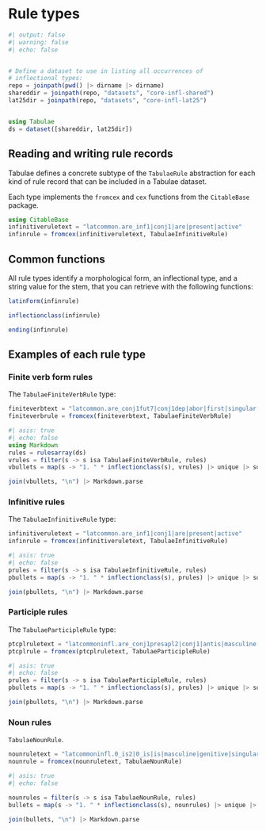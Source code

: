 # Rule types

```julia
#| output: false
#| warning: false
#| echo: false


# Define a dataset to use in listing all occurrences of
# inflectional types:
repo = joinpath(pwd() |> dirname |> dirname)
shareddir = joinpath(repo, "datasets", "core-infl-shared") 
lat25dir = joinpath(repo, "datasets", "core-infl-lat25") 


using Tabulae
ds = dataset([shareddir, lat25dir])
```


## Reading and writing rule records


Tabulae defines a concrete subtype of the `TabulaeRule` abstraction for each kind of rule record that can be included in a Tabulae dataset.

 Each type implements the `fromcex` and `cex` functions from the `CitableBase` package.


```julia
using CitableBase
infinitiveruletext = "latcommon.are_inf1|conj1|are|present|active"
infinrule = fromcex(infinitiveruletext, TabulaeInfinitiveRule)
```



## Common functions

All rule types identify a morphological form, an inflectional type, and a string value for the stem, that you can retrieve with the following functions:

```julia
latinForm(infinrule)
```

```julia
inflectionclass(infinrule)
```

```julia
ending(infinrule)
```

## Examples of each rule type

### Finite verb form rules

The `TabulaeFiniteVerbRule` type:

```julia
finiteverbtext = "latcommon.are_conj1fut7|conj1dep|abor|first|singular|future|indicative|passive"
finiteverbrule = fromcex(finiteverbtext, TabulaeFiniteVerbRule)
```


::: {.callout-note collapse="true" title="See all inflectional types for `TabulaeFiniteVerbRule`s"}
```julia
#| asis: true
#| echo: false
using Markdown
rules = rulesarray(ds)
vrules = filter(s -> s isa TabulaeFiniteVerbRule, rules)
vbullets = map(s -> "1. " * inflectionclass(s), vrules) |> unique |> sort

join(vbullets, "\n") |> Markdown.parse
```
:::


### Infinitive rules

The `TabulaeInfinitiveRule` type:

```julia
infinitiveruletext = "latcommon.are_inf1|conj1|are|present|active"
infinrule = fromcex(infinitiveruletext, TabulaeInfinitiveRule)
```


::: {.callout-note collapse="true" title="See all inflectional types for `TabulaeInfinitiveRule`s"}
```julia
#| asis: true
#| echo: false
prules = filter(s -> s isa TabulaeInfinitiveRule, rules)
pbullets = map(s -> "1. " * inflectionclass(s), prules) |> unique |> sort

join(pbullets, "\n") |> Markdown.parse
```
:::


### Participle rules


The `TabulaeParticipleRule` type:

```julia
ptcplruletext = "latcommoninfl.are_conj1presapl2|conj1|antis|masculine|genitive|singular|present|active"
ptcplrule = fromcex(ptcplruletext, TabulaeParticipleRule)
```


::: {.callout-note collapse="true" title="See all inflectional types for `TabulaeParticipleRule`s"}
```julia
#| asis: true
#| echo: false
prules = filter(s -> s isa TabulaeParticipleRule, rules)
pbullets = map(s -> "1. " * inflectionclass(s), prules) |> unique |> sort

join(pbullets, "\n") |> Markdown.parse
```
:::





### Noun rules

`TabulaeNounRule`.


```julia
nounruletext = "latcommoninfl.0_is2|0_is|is|masculine|genitive|singular"
nounrule = fromcex(nounruletext, TabulaeNounRule)
```



::: {.callout-note collapse="true" title="See all inflectional types for `TabulaeNounRule`s"}
```julia
#| asis: true
#| echo: false

nounrules = filter(s -> s isa TabulaeNounRule, rules)
bullets = map(s -> "1. " * inflectionclass(s), nounrules) |> unique |> sort

join(bullets, "\n") |> Markdown.parse
```
:::


